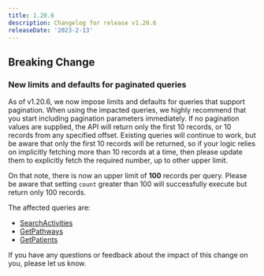 ```yaml
---
title: 1.20.6
description: Changelog for release v1.20.6
releaseDate: '2023-2-13'
---
```


## Breaking Change

### New limits and defaults for paginated queries

As of v1.20.6, we now impose limits and defaults for queries that support pagination. When using the impacted queries, we highly recommend that you start including pagination parameters immediately. If no pagination values are supplied, the API will return only the first 10 records, or 10 records from any specified offset. Existing queries will continue to work, but be aware that only the first 10 records will be returned, so if your logic relies on implicitly fetching more than 10 records at a time, then please update them to explicitly fetch the required number, up to other upper limit.

On that note, there is now an upper limit of **100** records per query. Please be aware that setting `count` greater than 100 will successfully execute but return only 100 records. 

The affected queries are:
- [SearchActivities](awell-orchestration/api-reference/queries/search-activities)
- [GetPathways](awell-orchestration/api-reference/queries/get-pathways)
- [GetPatients](awell-orchestration/api-reference/queries/get-patients)

If you have any questions or feedback about the impact of this change on you, please let us know.
